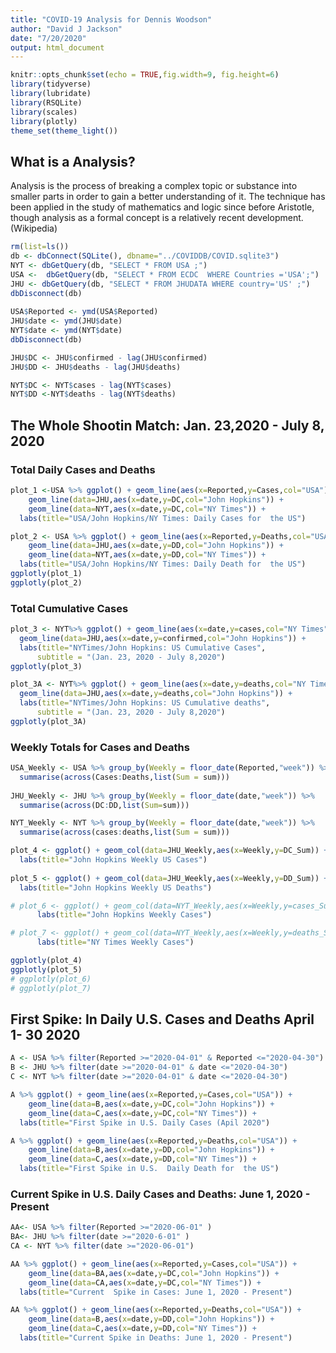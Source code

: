 ```yaml
---
title: "COVID-19 Analysis for Dennis Woodson"
author: "David J Jackson"
date: "7/20/2020"
output: html_document
---
```


```r
knitr::opts_chunk$set(echo = TRUE,fig.width=9, fig.height=6)
library(tidyverse)
library(lubridate)
library(RSQLite)
library(scales)
library(plotly)
theme_set(theme_light())
```

## What is a Analysis?

Analysis is the process of breaking a complex topic or substance into smaller parts in order to gain a better understanding of it. The technique has been applied in the study of mathematics and logic since before Aristotle, though analysis as a formal concept is a relatively recent development.(Wikipedia)

```r
rm(list=ls())
db <- dbConnect(SQLite(), dbname="../COVIDDB/COVID.sqlite3")
NYT <- dbGetQuery(db, "SELECT * FROM USA ;")
USA <-  dbGetQuery(db, "SELECT * FROM ECDC  WHERE Countries ='USA';")
JHU <- dbGetQuery(db, "SELECT * FROM JHUDATA WHERE country='US' ;")
dbDisconnect(db)
 
USA$Reported <- ymd(USA$Reported)
JHU$date <- ymd(JHU$date)
NYT$date <- ymd(NYT$date)
dbDisconnect(db)
```
```r
JHU$DC <- JHU$confirmed - lag(JHU$confirmed)
JHU$DD <- JHU$deaths - lag(JHU$deaths)

NYT$DC <- NYT$cases - lag(NYT$cases)
NYT$DD <-NYT$deaths - lag(NYT$deaths)
```

## The Whole Shootin Match: Jan. 23,2020 - July 8, 2020
### Total Daily Cases and Deaths

```r
plot_1 <-USA %>% ggplot() + geom_line(aes(x=Reported,y=Cases,col="USA")) +
    geom_line(data=JHU,aes(x=date,y=DC,col="John Hopkins")) +
    geom_line(data=NYT,aes(x=date,y=DC,col="NY Times")) +
  labs(title="USA/John Hopkins/NY Times: Daily Cases for  the US")

plot_2 <- USA %>% ggplot() + geom_line(aes(x=Reported,y=Deaths,col="USA")) +
    geom_line(data=JHU,aes(x=date,y=DD,col="John Hopkins")) +
    geom_line(data=NYT,aes(x=date,y=DD,col="NY Times")) +
  labs(title="USA/John Hopkins/NY Times: Daily Death for  the US")
ggplotly(plot_1)
ggplotly(plot_2)
```

### Total Cumulative Cases

```r
plot_3 <- NYT%>% ggplot() + geom_line(aes(x=date,y=cases,col="NY Times")) +
  geom_line(data=JHU,aes(x=date,y=confirmed,col="John Hopkins")) +
  labs(title="NYTimes/John Hopkins: US Cumulative Cases",
      subtitle = "(Jan. 23, 2020 - July 8,2020")
ggplotly(plot_3)

plot_3A <- NYT%>% ggplot() + geom_line(aes(x=date,y=deaths,col="NY Times")) +
  geom_line(data=JHU,aes(x=date,y=deaths,col="John Hopkins")) +
  labs(title="NYTimes/John Hopkins: US Cumulative deaths",
      subtitle = "(Jan. 23, 2020 - July 8,2020")
ggplotly(plot_3A)
```

### Weekly Totals for Cases and Deaths

```r
USA_Weekly <- USA %>% group_by(Weekly = floor_date(Reported,"week")) %>%
  summarise(across(Cases:Deaths,list(Sum = sum)))
  
JHU_Weekly <- JHU %>% group_by(Weekly = floor_date(date,"week")) %>%
  summarise(across(DC:DD,list(Sum=sum)))

NYT_Weekly <- NYT %>% group_by(Weekly = floor_date(date,"week")) %>%
  summarise(across(cases:deaths,list(Sum = sum)))
```
```r
plot_4 <- ggplot() + geom_col(data=JHU_Weekly,aes(x=Weekly,y=DC_Sum)) +
  labs(title="John Hopkins Weekly US Cases")
  
plot_5 <- ggplot() + geom_col(data=JHU_Weekly,aes(x=Weekly,y=DD_Sum)) +
  labs(title="John Hopkins Weekly US Deaths")      
```
```r
# plot_6 <- ggplot() + geom_col(data=NYT_Weekly,aes(x=Weekly,y=cases_Sum)) +
      labs(title="John Hopkins Weekly Cases")
```
```r
# plot_7 <- ggplot() + geom_col(data=NYT_Weekly,aes(x=Weekly,y=deaths_Sum)) +
      labs(title="NY Times Weekly Cases")
```
```r
ggplotly(plot_4)
ggplotly(plot_5)
# ggplotly(plot_6)
# ggplotly(plot_7)
```

##  First  Spike: In Daily U.S. Cases and Deaths April 1- 30 2020 

```r
A <- USA %>% filter(Reported >="2020-04-01" & Reported <="2020-04-30")
B <- JHU %>% filter(date >="2020-04-01" & date <="2020-04-30")
C <- NYT %>% filter(date >="2020-04-01" & date <="2020-04-30")

A %>% ggplot() + geom_line(aes(x=Reported,y=Cases,col="USA")) +
    geom_line(data=B,aes(x=date,y=DC,col="John Hopkins")) +
    geom_line(data=C,aes(x=date,y=DC,col="NY Times")) +
  labs(title="First Spike in U.S. Daily Cases (Apil 2020")

A %>% ggplot() + geom_line(aes(x=Reported,y=Deaths,col="USA")) +
    geom_line(data=B,aes(x=date,y=DD,col="John Hopkins")) +
    geom_line(data=C,aes(x=date,y=DD,col="NY Times")) +
  labs(title="First Spike in U.S.  Daily Death for  the US")
```

### Current Spike in U.S. Daily Cases and Deaths: June 1, 2020 - Present

```r
AA<- USA %>% filter(Reported >="2020-06-01" )
BA<- JHU %>% filter(date >="2020-6-01" )
CA <- NYT %>% filter(date >="2020-06-01")
```
```r
AA %>% ggplot() + geom_line(aes(x=Reported,y=Cases,col="USA")) +
    geom_line(data=BA,aes(x=date,y=DC,col="John Hopkins")) +
    geom_line(data=CA,aes(x=date,y=DC,col="NY Times")) +
  labs(title="Current  Spike in Cases: June 1, 2020 - Present")

AA %>% ggplot() + geom_line(aes(x=Reported,y=Deaths,col="USA")) +
    geom_line(data=B,aes(x=date,y=DD,col="John Hopkins")) +
    geom_line(data=C,aes(x=date,y=DD,col="NY Times")) +
  labs(title="Current Spike in Deaths: June 1, 2020 - Present")
```
